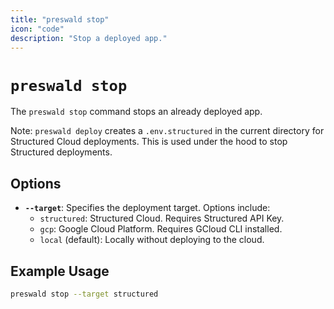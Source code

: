 ```yaml
---
title: "preswald stop"
icon: "code"
description: "Stop a deployed app."
---
```


# `preswald stop`

The `preswald stop` command stops an already deployed app.

Note: `preswald deploy` creates a `.env.structured` in the current directory for Structured Cloud deployments. This is used under the hood to stop Structured deployments.

## Options

- **`--target`**: Specifies the deployment target. Options include:
  - `structured`: Structured Cloud. Requires Structured API Key.
  - `gcp`: Google Cloud Platform. Requires GCloud CLI installed.
  - `local` (default): Locally without deploying to the cloud.


## Example Usage

```bash
preswald stop --target structured
```
